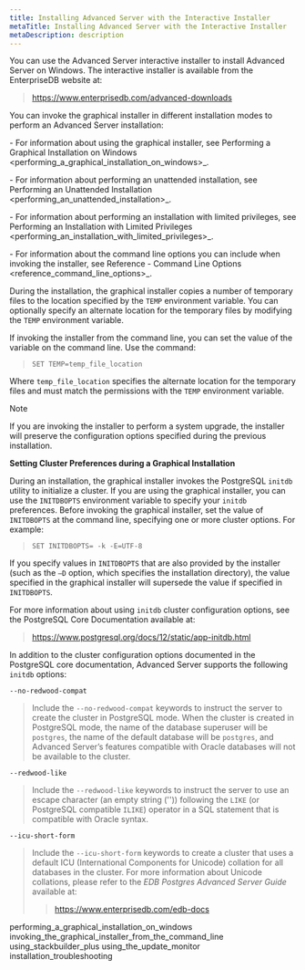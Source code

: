 ```yaml
---
title: Installing Advanced Server with the Interactive Installer
metaTitle: Installing Advanced Server with the Interactive Installer
metaDescription: description
---
```


You can use the Advanced Server interactive installer to install
Advanced Server on Windows. The interactive installer is available from
the EnterpriseDB website at:

> <https://www.enterprisedb.com/advanced-downloads>

You can invoke the graphical installer in different installation modes
to perform an Advanced Server installation:

\- For information about using the graphical installer, see
<span class="title-ref">Performing a Graphical Installation on Windows
\<performing_a_graphical_installation_on_windows\>_</span>.

\- For information about performing an unattended installation, see
<span class="title-ref">Performing an Unattended Installation
\<performing_an_unattended_installation\>_</span>.

\- For information about performing an installation with limited
privileges, see <span class="title-ref">Performing an Installation with
Limited Privileges
\<performing_an_installation_with_limited_privileges\>_</span>.

\- For information about the command line options you can include when
invoking the installer, see <span class="title-ref">Reference - Command
Line Options \<reference_command_line_options\>_</span>.

During the installation, the graphical installer copies a number of
temporary files to the location specified by the `TEMP` environment
variable. You can optionally specify an alternate location for the
temporary files by modifying the `TEMP` environment variable.

If invoking the installer from the command line, you can set the value
of the variable on the command line. Use the command:

> `SET TEMP=temp_file_location`

Where `temp_file_location` specifies the alternate location for the
temporary files and must match the permissions with the `TEMP`
environment variable.

<div class="note">

<div class="title">

Note

</div>

If you are invoking the installer to perform a system upgrade, the
installer will preserve the configuration options specified during the
previous installation.

</div>

**Setting Cluster Preferences during a Graphical Installation**

During an installation, the graphical installer invokes the PostgreSQL
`initdb` utility to initialize a cluster. If you are using the graphical
installer, you can use the `INITDBOPTS` environment variable to specify
your `initdb` preferences. Before invoking the graphical installer, set
the value of `INITDBOPTS` at the command line, specifying one or more
cluster options. For example:

> `SET INITDBOPTS= -k -E=UTF-8`

If you specify values in `INITDBOPTS` that are also provided by the
installer (such as the `–D` option, which specifies the installation
directory), the value specified in the graphical installer will
supersede the value if specified in `INITDBOPTS`.

For more information about using `initdb` cluster configuration options,
see the PostgreSQL Core Documentation available at:

> <https://www.postgresql.org/docs/12/static/app-initdb.html>

In addition to the cluster configuration options documented in the
PostgreSQL core documentation, Advanced Server supports the following
`initdb` options:

`--no-redwood-compat`

> Include the `--no-redwood-compat` keywords to instruct the server to
> create the cluster in PostgreSQL mode. When the cluster is created in
> PostgreSQL mode, the name of the database superuser will be
> `postgres`, the name of the default database will be `postgres`, and
> Advanced Server’s features compatible with Oracle databases will not
> be available to the cluster.

`--redwood-like`

> Include the `--redwood-like` keywords to instruct the server to use an
> escape character (an empty string ('')) following the `LIKE` (or
> PostgreSQL compatible `ILIKE`) operator in a SQL statement that is
> compatible with Oracle syntax.

`--icu-short-form`

> Include the `--icu-short-form` keywords to create a cluster that uses
> a default ICU (International Components for Unicode) collation for all
> databases in the cluster. For more information about Unicode
> collations, please refer to the *EDB Postgres Advanced Server Guide*
> available at:
> 
> > <https://www.enterprisedb.com/edb-docs>

<div class="toctree" data-maxdepth="3">

performing_a_graphical_installation_on_windows
invoking_the_graphical_installer_from_the_command_line
using_stackbuilder_plus using_the_update_monitor
installation_troubleshooting

</div>
